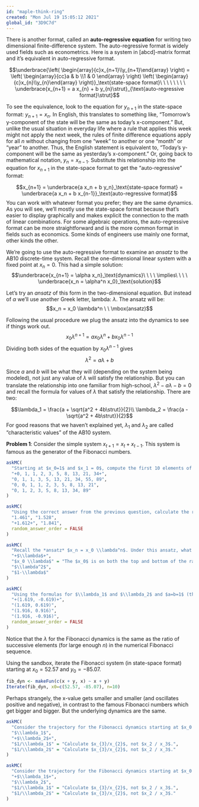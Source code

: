 ```yaml
---
id: "maple-think-ring"
created: "Mon Jul 19 15:05:12 2021"
global_id: "3D9C7d"
---
```


There is another format, called an **auto-regressive equation** for writing two dimensional finite-difference system. The auto-regressive format is widely used fields such as econometrics. Here is a system in [abcd]-matrix format and it's equivalent in auto-regressive format.

$$\underbrace{\left( \begin{array}{c}x_{n+1}\\y_{n+1}\end{array} \right) = 
\left( \begin{array}{cc}a & b \\1 &  0 \end{array} \right) \left( \begin{array}{c}x_{n}\\y_{n}\end{array} \right)}_\text{state-space format}\ \ \ \ \ \ \ \ 
\underbrace{x_{n+1} = a x_{n} + b y_{n}\strut}_{\text{auto-regressive format}\strut}$$

To see the equivalence, look to the equation for $y_{n+1}$ in the state-space format: $y_{n+1} = x_{n}$. In English, this translates to something like, "Tomorrow's y-component of the  state will be the same as today's x-component." But, unlike the usual situation in everyday life where a rule that applies this week might not apply the next week, the rules of finite difference equations apply for all $n$ without changing from one "week" to another or one "month" or "year" to another. Thus, the English statement is equivalent to, "Today's y-component will be the same as yesterday's x-component." Or, going back to mathematical notation, $y_n = x_{n-1}$. Substitute this relationship into the equation for $x_{n+1}$ in the state-space format to get the "auto-regressive" format:

$$x_{n+1} = \underbrace{a x_n + b y_n}_\text{state-space format} = \underbrace{a x_n + b x_{n-1}}_\text{auto-regressive format}$$
You can work with whatever format you prefer; they are the same dynamics. As you will see, we'll mostly use the state-space format because that's easier to display graphically and makes explicit the connection to the math of linear combinations. For some algebraic operations, the auto-regressive format can be more straightforward and is the more common format in fields such as economics. Some kinds of engineers use mainly one format, other kinds the other.

We're going to use the auto-regressive format to examine an *ansatz* to the AB10 discrete-time system. Recall the one-dimensional linear system with a fixed point at $x_n=0$. This had a simple solution: 
$$\underbrace{x_{n+1} = \alpha x_n}_\text{dynamics}\ \ \ \ \implies\ \ \ \ \underbrace{x_n = \alpha^n x_0}_\text{solution}$$ 

Let's try an *ansatz* of this form in the two-dimensional equation. But instead of $\alpha$ we'll use another Greek letter, lambda: $\lambda$. The ansatz will be: $$x_n = x_0 \lambda^n \ \ \mbox(ansatz)$$

Following the usual procedure we plug the ansatz into the dynamics to see if things work out.
$$x_0 \lambda^{n+1} = a x_0 \lambda^{n} + b x_0 \lambda^{n-1}$$
Dividing both sides of the equation by $x_0 \lambda^{n-1}$ gives
$$\lambda^2 = a \lambda + b$$

Since $a$ and $b$ will be what they will (depending on the system being modeled), not just any value of $\lambda$ will satisfy the relationship. But you can translate the relationship into one familiar from high-school, $\lambda^2 - a \lambda - b = 0$ and recall the formula for values of $\lambda$ that satisfy the relationship. There are two:

$$\lambda_1 = \frac{a + \sqrt{a^2 + 4b\strut}}{2}\\
\lambda_2 = \frac{a - \sqrt{a^2 + 4b\strut}}{2}$$
For good reasons that we haven't explained yet, $\lambda_1$ and $\lambda_2$ are called "characteristic values" of the AB10 system.

**Problem 1**: Consider the simple system $x_{t+1} = x_t + x_{t-1}$. This system is famous as the generator of the Fibonacci numbers. 

```r
askMC(
  "Starting at $x_0=1$ and $x_1 = 0$, compute the first 10 elements of the Fibonacci numbers. Which one of these is it?",
  "+0, 1, 1, 2, 3, 5, 8, 13, 21, 34+",
  "0, 1, 1, 3, 5, 13, 21, 34, 55, 89", 
  "0, 0, 1, 1, 2, 3, 5, 8, 13, 21",
  "0, 1, 2, 3, 5, 8, 13, 34, 89"
)
```

```r
askMC(
  "Using the correct answer from the previous question, calculate the ratio $x_{10}/x_9$. What is it?",
  "1.461", "1.528",
  "+1.612+", "1.841",
  random_answer_order = FALSE
)
```

```r
askMC(
  "Recall the *ansatz* $x_n = x_0 \\lambda^n$. Under this ansatz, what is the ratio $x_{10}/ x_9$?", 
  "+$\\lambda$+",
  "$x_0 \\lambda$" = "The $x_0$ is on both the top and bottom of the ratio, cancelling it out.",
  "$\\lambda^2$",
  "$1-\\lambda$"
)
```

```r
askMC(
  "Using the formulas for $\\lambda_1$ and $\\lambda_2$ and $a=b=1$ (the values used in the Fibonacci system), calculate numerical values for $\\lambda$. What are they?",
  "+(1.619, -0.619)+",
  "(1.619, 0.619)", 
  "(1.916, 0.916)",
  "(1.916, -0.916)",
  random_answer_order = FALSE
)
```

Notice that the $\lambda$ for the Fibonacci dynamics is the same as the ratio of successive elements (for large enough $n$) in the numerical Fibonacci sequence.

Using the sandbox, iterate the Fibonacci system (in state-space format) starting at $x_0 = 52.57$ and $y_0 = -85.07$.

```r
fib_dyn <- makeFun(c(x + y, x) ~ x + y)
Iterate(fib_dyn, x0=c(52.57, -85.07), n=10)
```
Perhaps strangely, the x-value gets smaller and smaller (and oscillates positive and negative), in contrast to the famous Fibonacci numbers which get bigger and bigger. But the underlying dynamics are the same.

```r
askMC(
  "Consider the trajectory for the Fibonacci dynamics starting at $x_0 = 52.57$ and $y_0 = -85.07$. What is the ratio $x_{3} / x_2$?", 
  "$\\lambda_1$",
  "+$\\lambda_2$+",
  "$1/\\lambda_1$" = "Calculate $x_{3}/x_{2}$, not $x_2 / x_3$.",
  "$1/\\lambda_2$" = "Calculate $x_{3}/x_{2}$, not $x_2 / x_3$."
)
```

```r
askMC(
  "Consider the trajectory for the Fibonacci dynamics starting at $x_0 = 52.57$ and $y_0 = -85.07$. What is the ratio $x_{10}} / x_9$?", 
  "+$\\lambda_1$+",
  "$\\lambda_2$",
  "$1/\\lambda_1$" = "Calculate $x_{3}/x_{2}$, not $x_2 / x_3$.",
  "$1/\\lambda_2$" = "Calculate $x_{3}/x_{2}$, not $x_2 / x_3$."
)
```

